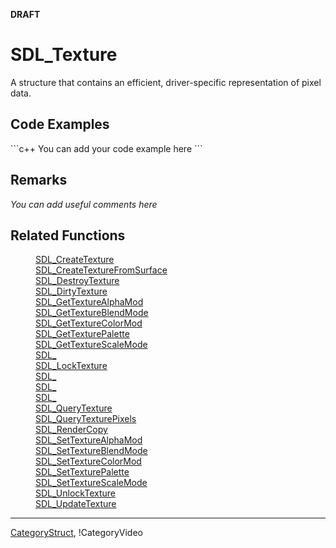 <!-- pragma section-numbers off -->
<!-- pragma disable-camelcase -->
'''DRAFT'''

= SDL_Texture =
A structure that contains an efficient, driver-specific representation of pixel data.


== Code Examples ==
```c++
You can add your code example here
```

== Remarks ==
''You can add useful comments here''

== Related Functions ==
:[[SDL_CreateTexture]]
:[[SDL_CreateTextureFromSurface]]
:[[SDL_DestroyTexture]]
:[[SDL_DirtyTexture]]
:[[SDL_GetTextureAlphaMod]]
:[[SDL_GetTextureBlendMode]]
:[[SDL_GetTextureColorMod]]
:[[SDL_GetTexturePalette]]
:[[SDL_GetTextureScaleMode]]
:[[SDL_]]
:[[SDL_LockTexture]]
:[[SDL_]]
:[[SDL_]]
:[[SDL_]]
:[[SDL_QueryTexture]]
:[[SDL_QueryTexturePixels]]
:[[SDL_RenderCopy]]
:[[SDL_SetTextureAlphaMod]]
:[[SDL_SetTextureBlendMode]]
:[[SDL_SetTextureColorMod]]
:[[SDL_SetTexturePalette]]
:[[SDL_SetTextureScaleMode]]
:[[SDL_UnlockTexture]]
:[[SDL_UpdateTexture]]

----
[[CategoryStruct]], !CategoryVideo
